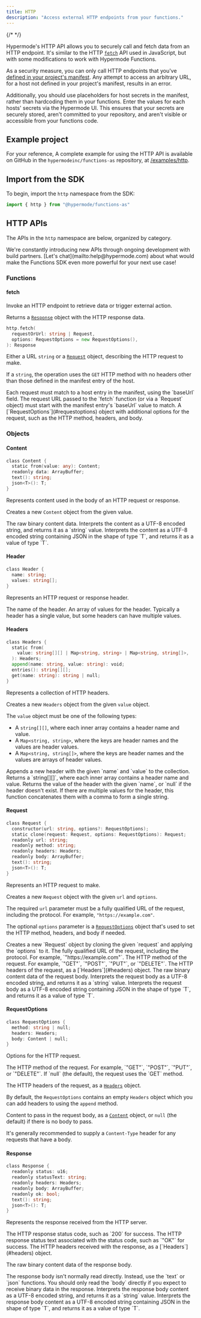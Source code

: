 ```yaml
---
title: HTTP
description: "Access external HTTP endpoints from your functions."
---
```


{/* <!-- vale Google.Headings = NO --> */}

Hypermode's HTTP API allows you to securely call and fetch data from an HTTP endpoint. It's similar to the HTTP
[`fetch`](https://developer.mozilla.org/docs/Web/API/Fetch_API) API used in JavaScript, but with some modifications to
work with Hypermode Functions.

<Note>

As a security measure, you can only call HTTP endpoints that you've
[defined in your project's manifest](../app-manifest#hosts). Any attempt to access an arbitrary URL, for a host not
defined in your project's manifest, results in an error.

Additionally, you should use placeholders for host secrets in the manifest, rather than hardcoding them in your
functions. Enter the values for each hosts' secrets via the Hypermode UI. This ensures that your secrets are securely
stored, aren't committed to your repository, and aren't visible or accessible from your functions code.

</Note>

## Example project

For your reference, A complete example for using the HTTP API is available on GitHub in the `hypermodeinc/functions-as`
repository, at [/examples/http](https://github.com/hypermodeinc/modus/tree/main/sdk/assemblyscript/examples/http).

## Import from the SDK

To begin, import the `http` namespace from the SDK:

<CodeGroup>

```ts AssemblyScript
import { http } from "@hypermode/functions-as"
```

</CodeGroup>

## HTTP APIs

The APIs in the `http` namespace are below, organized by category.

<Tip>
  We're constantly introducing new APIs through ongoing development with build partners. [Let's
  chat](mailto:help@hypermode.com) about what would make the Functions SDK even more powerful for your next use case!
</Tip>

### Functions

#### fetch

Invoke an HTTP endpoint to retrieve data or trigger external action.

Returns a [`Response`](#response) object with the HTTP response data.

```go
http.fetch(
  requestOrUrl: string | Request,
  options: RequestOptions = new RequestOptions(),
): Response
```

<ResponseField name="requestOrUrl" type="string | Request" required>

Either a URL `string` or a [`Request`](#request) object, describing the HTTP request to make.

If a `string`, the operation uses the `GET` HTTP method with no headers other than those defined in the manifest entry
of the host.

<Note>
  Each request must match to a host entry in the manifest, using the `baseUrl` field. The request URL passed to the
  `fetch` function (or via a `Request` object) must start with the manifest entry's `baseUrl` value to match.
</Note>

</ResponseField>

<ResponseField name="options" type="RequestOptions">
  A [`RequestOptions`](#requestoptions) object with additional options for the request, such as the HTTP method,
  headers, and body.
</ResponseField>

### Objects

#### Content

```go
class Content {
  static from(value: any): Content;
  readonly data: ArrayBuffer;
  text(): string;
  json<T>(): T;
}
```

Represents content used in the body of an HTTP request or response.

<ResponseField name="Content.from(value)">Creates a new `Content` object from the given value.</ResponseField>

<ResponseField name="data" type="ArrayBuffer">
  The raw binary content data.
</ResponseField>

<ResponseField name="text()">
  Interprets the content as a UTF-8 encoded string, and returns it as a `string` value.
</ResponseField>

<ResponseField name="json<T>()">
  Interprets the content as a UTF-8 encoded string containing JSON in the shape of type `T`, and returns it as a value
  of type `T`.
</ResponseField>

#### Header

```go
class Header {
  name: string;
  values: string[];
}
```

Represents an HTTP request or response header.

<ResponseField name="name" type="string">
  The name of the header.
</ResponseField>

<ResponseField name="values" type="string[]">
  An array of values for the header. Typically a header has a single value, but some headers can have multiple values.
</ResponseField>

#### Headers

```go
class Headers {
  static from(
    value: string[][] | Map<string, string> | Map<string, string[]>,
  ): Headers;
  append(name: string, value: string): void;
  entries(): string[][];
  get(name: string): string | null;
}
```

Represents a collection of HTTP headers.

<ResponseField name="Headers.from(value)">

Creates a new `Headers` object from the given `value` object.

The `value` object must be one of the following types:

- A `string[][]`, where each inner array contains a header name and value.
- A `Map<string, string>`, where the keys are header names and the values are header values.
- A `Map<string, string[]>`, where the keys are header names and the values are arrays of header values.

</ResponseField>

<ResponseField name="append(name, value)">
  Appends a new header with the given `name` and `value` to the collection.
</ResponseField>

<ResponseField name="entries()">
  Returns a `string[][]`, where each inner array contains a header name and value.
</ResponseField>

<ResponseField name="get(name)">
  Returns the value of the header with the given `name`, or `null` if the header doesn't exist. If there are multiple
  values for the header, this function concatenates them with a comma to form a single string.
</ResponseField>

#### Request

```go
class Request {
  constructor(url: string, options?: RequestOptions);
  static clone(request: Request, options: RequestOptions): Request;
  readonly url: string;
  readonly method: string;
  readonly headers: Headers;
  readonly body: ArrayBuffer;
  text(): string;
  json<T>(): T;
}
```

Represents an HTTP request to make.

<ResponseField name="new http.Request(url, options?)">

Creates a new `Request` object with the given `url` and `options`.

The required `url` parameter must be a fully qualified URL of the request, including the protocol. For example,
`"https://example.com"`.

The optional `options` parameter is a [`RequestOptions`](#requestoptions) object that's used to set the HTTP method,
headers, and body if needed.

</ResponseField>

<ResponseField name="Request.clone(request, options)">
  Creates a new `Request` object by cloning the given `request` and applying the `options` to it.
</ResponseField>

<ResponseField name="url" type="string">
  The fully qualified URL of the request, including the protocol. For example, `"https://example.com"`.
</ResponseField>

<ResponseField name="method" type="string">
  The HTTP method of the request. For example, `"GET"`, `"POST"`, `"PUT"`, or `"DELETE"`.
</ResponseField>

<ResponseField name="headers" type="Headers">
  The HTTP headers of the request, as a [`Headers`](#headers) object.
</ResponseField>

<ResponseField name="body" type="ArrayBuffer">
  The raw binary content data of the request body.
</ResponseField>

<ResponseField name="text()">
  Interprets the request body as a UTF-8 encoded string, and returns it as a `string` value.
</ResponseField>

<ResponseField name="json<T>()">
  Interprets the request body as a UTF-8 encoded string containing JSON in the shape of type `T`, and returns it as a
  value of type `T`.
</ResponseField>

#### RequestOptions

```go
class RequestOptions {
  method: string | null;
  headers: Headers;
  body: Content | null;
}
```

Options for the HTTP request.

<ResponseField name="method" type="string | null">
  The HTTP method of the request. For example, `"GET"`, `"POST"`, `"PUT"`, or `"DELETE"`. If `null` (the default), the
  request uses the `GET` method.
</ResponseField>

<ResponseField name="headers" type="Headers">

The HTTP headers of the request, as a [`Headers`](#headers) object.

<Tip>

By default, the `RequestOptions` contains an empty `Headers` object which you can add headers to using the `append`
method.

</Tip>

</ResponseField>

<ResponseField name="body" type="Content | null">

Content to pass in the request body, as a [`Content`](#content) object, or `null` (the default) if there is no body to
pass.

<Tip>It's generally recommended to supply a `Content-Type` header for any requests that have a body.</Tip>

</ResponseField>

#### Response

```go
class Response {
  readonly status: u16;
  readonly statusText: string;
  readonly headers: Headers;
  readonly body: ArrayBuffer;
  readonly ok: bool;
  text(): string;
  json<T>(): T;
}
```

Represents the response received from the HTTP server.

<ResponseField name="status" type="u16">
  The HTTP response status code, such as `200` for success.
</ResponseField>

<ResponseField name="statusText" type="string">
  The HTTP response status text associated with the status code, such as `"OK"` for success.
</ResponseField>

<ResponseField name="headers" type="Headers">
  The HTTP headers received with the response, as a [`Headers`](#headers) object.
</ResponseField>

<ResponseField name="body" type="ArrayBuffer">

The raw binary content data of the response body.

<Tip>
  The response body isn't normally read directly. Instead, use the `text` or `json` functions. You should only read the
  `body` directly if you expect to receive binary data in the response.
</Tip>

</ResponseField>

<ResponseField name="text()">
  Interprets the response body content as a UTF-8 encoded string, and returns it as a `string` value.
</ResponseField>

<ResponseField name="json<T>()">
  Interprets the response body content as a UTF-8 encoded string containing JSON in the shape of type `T`, and returns
  it as a value of type `T`.
</ResponseField>

